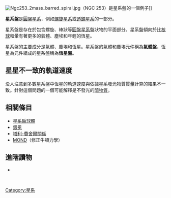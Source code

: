  
{{about|星系中扁平的圓盤部分|盤與星系的類型|圓盤星系}}
[[Image:Ngc253_2mass_barred_spiral.jpg|thumb]]（NGC 253）是星系盤的一個例子]]

'''星系盤'''是[[圓盤星系|圓盤星系]]，例如[[螺旋星系|螺旋星系]]或[[透鏡星系|透鏡星系]]的一部分。 

星系盤是存在於包含螺旋、棒狀等[[圓盤星系|圓盤星系]]盤狀物的平面部分。星系盤傾向於比[[核球_(星系)|核球]]和暈有著更多的氣體、塵埃和年輕的恆星。

星系盤的主要成分是氣體、塵埃和恆星。星系盤的氣體和塵埃元件稱為'''氣體盤'''，恆星為元件組成的星系盤稱為'''恆星盤'''。

== 星星不一致的軌道速度 ==
{{main|星系自轉問題}}
没人注意到多數星系盤中恆星的軌道速度與依據星系發光物質質量計算的結果不一致。針對這個問題的一個可能解釋是不發光的[[暗物質|暗物質]]。

== 相關條目 ==
* [[螺旋星系#星系扁球體|星系扁球體]]
* [[銀冕|銀冕]]
* [[塔利-費舍爾關係|塔利-費舍爾關係]]
* [[MOND|MOND]]（修正牛頓力學）

== 進階讀物 == 
* {{cite journal|title=Galaxy Disks|date=2011-08-18|doi=10.1146/annurev-astro-083109-153241|journal=Annual Review of Astronomy and Astrophysics|pages=301–371|volume=49|issue=1|issn=0066-4146|url=http://www.annualreviews.org/doi/10.1146/annurev-astro-083109-153241|accessdate=2018-04-02|author=P.c. van der Kruit, K.c. Freeman|archive-date=2021-07-30|archive-url=https://web.archive.org/web/20210730082803/https://www.annualreviews.org/doi/10.1146/annurev-astro-083109-153241|dead-url=no}} 

{{星系}}

{{DEFAULTSORT:Disc (Galaxy)}}
{{galaxy-stub}}

[[Category:星系|Category:星系]] 